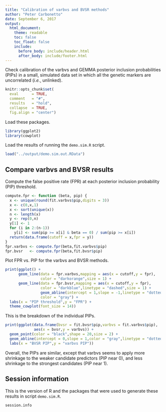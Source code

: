 ```yaml
---
title: "Calibration of varbvs and BVSR methods"
author: "Peter Carbonetto"
date: September 6, 2017
output:
  html_document:
    theme: readable
    toc: false
    toc_float: false
    include:
      before_body: include/header.html
      after_body: include/footer.html
---
```


Check calibration of the varbvs and GEMMA posterior inclusion
probabilities (PIPs) in a small, simulated data set in which all the
genetic markers are uncorrelated (*i.e.*, unlinked).

```r
knitr::opts_chunk$set(
  eval      = TRUE,
  comment   = "#",
  results   = "hold",
  collapse  = TRUE,
  fig.align = "center")
```

Load these packages.

```r
library(ggplot2)
library(cowplot)
```

Load the results of running the `demo.sim.R` script.

```r
load("../output/demo.sim.out.RData")
```

## Compare varbvs and BVSR results

Compute the false positive rate (FPR) at each posterior inclusion
probability (PIP) threshold.

```r
compute.fpr <- function (beta, pip) {
  x <- unique(round(fit.varbvs$pip,digits = 3))
  x <- c(0,x,1)
  x <- sort(unique(x))
  n <- length(x)
  y <- rep(0,n)
  y[1] <- 1
  for (i in 2:(n-1))
    y[i] <- sum(pip >= x[i] & beta == 0) / sum(pip >= x[i])
  return(data.frame(cutoff = x,fpr = y))
}
fpr.varbvs <- compute.fpr(beta,fit.varbvs$pip)
fpr.bvsr   <- compute.fpr(beta,fit.bvsr$pip)
```

Plot FPR vs. PIP for the varbvs and BVSR methods.

```r
print(ggplot() +
      geom_line(data = fpr.varbvs,mapping = aes(x = cutoff,y = fpr),
	            color = "darkorange",size = 1) +
      geom_line(data = fpr.bvsr,mapping = aes(x = cutoff,y = fpr),
	            color = "darkblue",linetype = "dashed",size = 1) +
				geom_abline(intercept = 1,slope = -1,linetype = "dotted",
				color = "gray") +
  labs(x = "PIP threshold",y = "FPR") +
  theme_cowplot(font_size = 14))
```

This is the breakdown of the individual PIPs. 

```r
print(ggplot(data.frame(bvsr = fit.bvsr$pip,varbvs = fit.varbvs$pip),
             aes(x = bvsr,y = varbvs)) +
  geom_point(color = "black",shape = 20,size = 2) +
  geom_abline(intercept = 0,slope = 1,color = "gray",linetype = "dotted") +
  labs(x = "BVSR PIP",y = "varbvs PIP"))
```

Overall, the PIPs are similar, except that varbvs seems to apply more
shrinkage to the weaker candidate predictors (PIP near 0), and less
shrinkage to the strongest candidates (PIP near 1).

## Session information

This is the version of R and the packages that were used to generate
these results in script `demo.sim.R`.

```r
session.info
```
